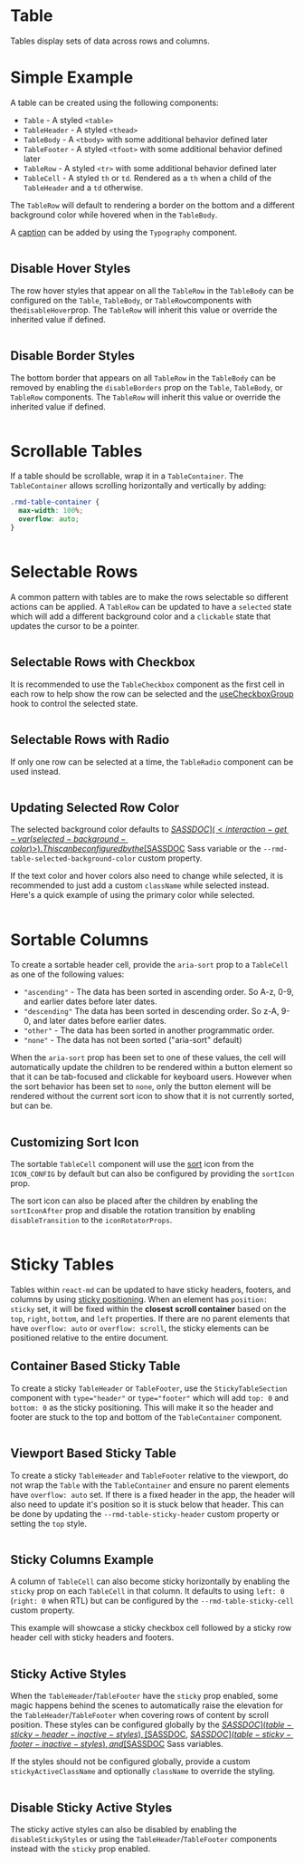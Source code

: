 # Table

Tables display sets of data across rows and columns.

# Simple Example

A table can be created using the following components:

- `Table` - A styled `<table>`
- `TableHeader` - A styled `<thead>`
- `TableBody` - A `<tbody>` with some additional behavior defined later
- `TableFooter` - A styled `<tfoot>` with some additional behavior defined later
- `TableRow` - A styled `<tr>` with some additional behavior defined later
- `TableCell` - A styled `th` or `td`. Rendered as a `th` when a child of the
  `TableHeader` and a `td` otherwise.

The `TableRow` will default to rendering a border on the bottom and a different
background color while hovered when in the `TableBody`.

A [caption](https://developer.mozilla.org/en-US/docs/Web/HTML/Element/caption)
can be added by using the `Typography` component.

```demo source="./SimpleTableExample.tsx"

```

## Disable Hover Styles

The row hover styles that appear on all the `TableRow` in the `TableBody` can be
configured on the `Table`, `TableBody`, or `TableRow`components with
the`disableHover`prop. The `TableRow` will inherit this value or override the
inherited value if defined.

```demo source="./DisableHoverExample.tsx"

```

## Disable Border Styles

The bottom border that appears on all `TableRow` in the `TableBody` can be
removed by enabling the `disableBorders` prop on the `Table`, `TableBody`, or
`TableRow` components. The `TableRow` will inherit this value or override the
inherited value if defined.

```demo source="./DisableBordersExample.tsx"

```

# Scrollable Tables

If a table should be scrollable, wrap it in a `TableContainer`. The
`TableContainer` allows scrolling horizontally and vertically by adding:

```css
.rmd-table-container {
  max-width: 100%;
  overflow: auto;
}
```

```demo source="./ScrollableTableExample.tsx"

```

# Selectable Rows

A common pattern with tables are to make the rows selectable so different
actions can be applied. A `TableRow` can be updated to have a `selected` state
which will add a different background color and a `clickable` state that updates
the cursor to be a pointer.

```demo source="./SelectableRowsExample.tsx"

```

## Selectable Rows with Checkbox

It is recommended to use the `TableCheckbox` component as the first cell in each
row to help show the row can be selected and the
[useCheckboxGroup](/hooks/use-checkbox-group) hook to control the selected
state.

```demo source="./SelectableRowsWithCheckboxExample.tsx"

```

## Selectable Rows with Radio

If only one row can be selected at a time, the `TableRadio` component can be
used instead.

```demo source="./SelectableRowsWithRadioExample.tsx"

```

## Updating Selected Row Color

The selected background color defaults to
[$SASSDOC](<interaction-get-var(selected-background-color)>). This can be
configured by the [$SASSDOC](table-row-selected-color) Sass variable or the
`--rmd-table-selected-background-color` custom property.

If the text color and hover colors also need to change while selected, it is
recommended to just add a custom `className` while selected instead. Here's a
quick example of using the primary color while selected.

```demo source="./UpdatingSelectedRowColorExample.tsx"

```

# Sortable Columns

To create a sortable header cell, provide the `aria-sort` prop to a `TableCell`
as one of the following values:

- `"ascending"` - The data has been sorted in ascending order. So A-z, 0-9, and
  earlier dates before later dates.
- `"descending"` The data has been sorted in descending order. So z-A, 9-0, and
  later dates before earlier dates.
- `"other"` - The data has been sorted in another programmatic order.
- `"none"` - The data has not been sorted ("aria-sort" default)

When the `aria-sort` prop has been set to one of these values, the cell will
automatically update the children to be rendered within a button element so that
it can be tab-focused and clickable for keyboard users. However when the sort
behavior has been set to `none`, only the button element will be rendered
without the current sort icon to show that it is not currently sorted, but can
be.

```demo source="./SortableColumnsExample.tsx"

```

## Customizing Sort Icon

The sortable `TableCell` component will use the
[sort](/customization/icon-config#sort) icon from the `ICON_CONFIG` by default
but can also be configured by providing the `sortIcon` prop.

The sort icon can also be placed after the children by enabling the
`sortIconAfter` prop and disable the rotation transition by enabling
`disableTransition` to the `iconRotatorProps`.

```demo source="./CustomizingSortIconExample.tsx"

```

# Sticky Tables

Tables within `react-md` can be updated to have sticky headers, footers, and
columns by using
[sticky positioning](https://developer.mozilla.org/en-US/docs/Web/CSS/position#sticky_positioning).
When an element has `position: sticky` set, it will be fixed within the
**closest scroll container** based on the `top`, `right`, `bottom`, and `left`
properties. If there are no parent elements that have `overflow: auto` or
`overflow: scroll`, the sticky elements can be positioned relative to the
entire document.

## Container Based Sticky Table

To create a sticky `TableHeader` or `TableFooter`, use the `StickyTableSection`
component with `type="header"` or `type="footer"` which will add `top: 0` and
`bottom: 0` as the sticky positioning. This will make it so the header and
footer are stuck to the top and bottom of the `TableContainer` component.

```demo source="./ContainerBasedStickyTableExample.tsx"

```

## Viewport Based Sticky Table

To create a sticky `TableHeader` and `TableFooter` relative to the viewport, do
not wrap the `Table` with the `TableContainer` and ensure no parent elements
have `overflow: auto` set. If there is a fixed header in the app, the header
will also need to update it's position so it is stuck below that header. This
can be done by updating the `--rmd-table-sticky-header` custom property or
setting the `top` style.

```demo source="./ViewportBasedStickyTableExample.tsx"

```

## Sticky Columns Example

A column of `TableCell` can also become sticky horizontally by enabling the
`sticky` prop on each `TableCell` in that column. It defaults to using `left: 0`
(`right: 0` when RTL) but can be configured by the `--rmd-table-sticky-cell`
custom property.

This example will showcase a sticky checkbox cell followed by a sticky row
header cell with sticky headers and footers.

```demo source="./StickyColumnsExample.tsx"

```

## Sticky Active Styles

When the `TableHeader`/`TableFooter` have the `sticky` prop enabled, some magic
happens behind the scenes to automatically raise the elevation for the
`TableHeader`/`TableFooter` when covering rows of content by scroll position.
These styles can be configured globally by the
[$SASSDOC](table-sticky-header-inactive-styles),
[$SASSDOC](table-sticky-header-active-styles),
[$SASSDOC](table-sticky-footer-inactive-styles), and
[$SASSDOC](table-sticky-footer-active-styles) Sass variables.

If the styles should not be configured globally, provide a custom
`stickyActiveClassName` and optionally `className` to override the styling.

```demo source="./StickyActiveStylesExample.tsx"

```

## Disable Sticky Active Styles

The sticky active styles can also be disabled by enabling the
`disableStickyStyles` or using the `TableHeader`/`TableFooter` components
instead with the `sticky` prop enabled.

```demo source="./DisableStickyActiveStylesExample.tsx"

```
